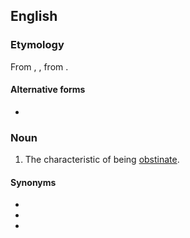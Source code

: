 ==English==

===Etymology===
{{root|en|ine-pro|*steh₂-}}
From {{inh|en|enm|obstinance}}, {{m|enm|obstinaunce}}, from {{der|en|ML.|obstināntia}}.

====Alternative forms====
* {{l|en|obstinence}}

===Noun===
{{en-noun|-|s}}

# The characteristic of being [[obstinate]].

====Synonyms====
* {{l|en|obstinacy}}
* {{l|en|obstinateness}}
* {{l|en|stubbornness}}